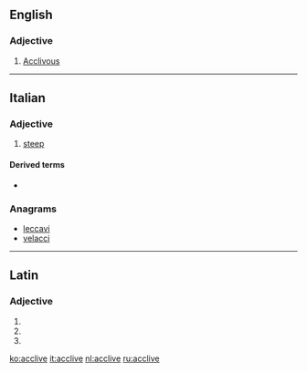 ==English==

===Adjective===
{{en-adj}}

# {{context|obsolete|lang=en}} [[acclivous|Acclivous]]

----

==Italian==

===Adjective===
{{it-adj|accliv|e|i}}

# [[steep]]

====Derived terms====
* {{l|it|acclività}}

===Anagrams===
* [[leccavi#Italian|leccavi]]
* [[velacci#Italian|velacci]]

----

==Latin==

===Adjective===
{{la-adj-form|acclīve}}

# {{inflection of|acclivis|acclīvis|nom|n|s|lang=la}}
# {{inflection of|acclivis|acclīvis|acc|n|s|lang=la}}
# {{inflection of|acclivis|acclīvis|voc|n|s|lang=la}}

[[ko:acclive]]
[[it:acclive]]
[[nl:acclive]]
[[ru:acclive]]
